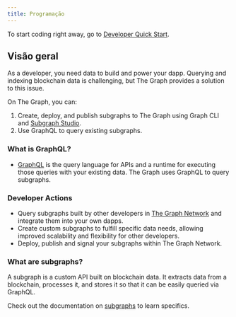 ```yaml
---
title: Programação
---
```


To start coding right away, go to [Developer Quick Start](/quick-start/).

## Visão geral

As a developer, you need data to build and power your dapp. Querying and indexing blockchain data is challenging, but The Graph provides a solution to this issue.

On The Graph, you can:

1.  Create, deploy, and publish subgraphs to The Graph using Graph CLI and [Subgraph Studio](https://thegraph.com/studio/).
2.  Use GraphQL to query existing subgraphs.

### What is GraphQL?

- [GraphQL](https://graphql.org/learn/) is the query language for APIs and a runtime for executing those queries with your existing data. The Graph uses GraphQL to query subgraphs.

### Developer Actions

- Query subgraphs built by other developers in [The Graph Network](https://thegraph.com/explorer) and integrate them into your own dapps.
- Create custom subgraphs to fulfill specific data needs, allowing improved scalability and flexibility for other developers.
- Deploy, publish and signal your subgraphs within The Graph Network.

### What are subgraphs?

A subgraph is a custom API built on blockchain data. It extracts data from a blockchain, processes it, and stores it so that it can be easily queried via GraphQL.

Check out the documentation on [subgraphs](/subgraphs/) to learn specifics.
